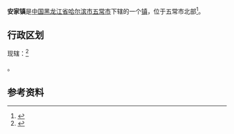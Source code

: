{{中国乡级行政区|23/01/84/104/000
| 行政区全称 = 安家镇
| 上级行政区 = [[黑龙江省|黑龙江省]][[哈尔滨市|哈尔滨市]][[五常市|五常市]]
| 行政区类别 = [[镇|镇]]
| LowerDivisions = 11个村
| 总面积 = 
| 户籍人口 = 32190人
| 常住人口 = 
| 行政区划 = 
| 官方网站 =
| 邮政编码 =150000
| 毗邻行政区 =
}}

'''安家镇'''是[[中国|中国]][[黑龙江省|黑龙江省]][[哈尔滨市|哈尔滨市]][[五常市|五常市]]下辖的一个[[镇|镇]]，位于五常市北部<ref>{{Cite web |url=http://www.chinaquhua.cn/heilongjiang/ |title=安家镇 |access-date=2011-09-13 |archive-date=2011-08-22 |archive-url=https://web.archive.org/web/20110822123644/http://www.chinaquhua.cn/heilongjiang/ |dead-url=yes }}</ref>。

==行政区划==
现辖：<ref>{{PRC admin/ref sgc|23/01/84/104/000}}</ref>

{{PRC admin/children|23/01/84/104/000}}。

==参考资料==
{{reflist}}

{{PRC admin/navcat|23/01/84/104/000}}